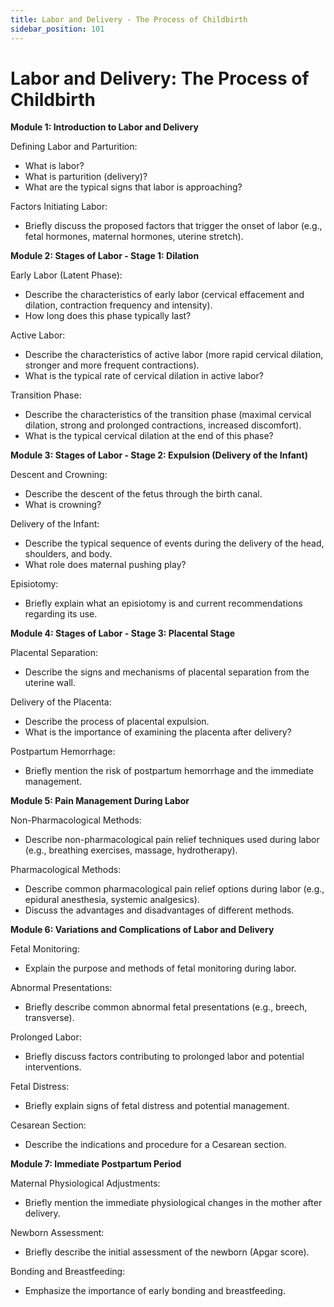 ```yaml
---
title: Labor and Delivery - The Process of Childbirth
sidebar_position: 101
---
```


# Labor and Delivery: The Process of Childbirth

**Module 1: Introduction to Labor and Delivery**

Defining Labor and Parturition:
* What is labor?
* What is parturition (delivery)?
* What are the typical signs that labor is approaching?

Factors Initiating Labor:
* Briefly discuss the proposed factors that trigger the onset of labor (e.g., fetal hormones, maternal hormones, uterine stretch).

**Module 2: Stages of Labor - Stage 1: Dilation**

Early Labor (Latent Phase):
* Describe the characteristics of early labor (cervical effacement and dilation, contraction frequency and intensity).
* How long does this phase typically last?

Active Labor:
* Describe the characteristics of active labor (more rapid cervical dilation, stronger and more frequent contractions).
* What is the typical rate of cervical dilation in active labor?

Transition Phase:
* Describe the characteristics of the transition phase (maximal cervical dilation, strong and prolonged contractions, increased discomfort).
* What is the typical cervical dilation at the end of this phase?

**Module 3: Stages of Labor - Stage 2: Expulsion (Delivery of the Infant)**

Descent and Crowning:
* Describe the descent of the fetus through the birth canal.
* What is crowning?

Delivery of the Infant:
* Describe the typical sequence of events during the delivery of the head, shoulders, and body.
* What role does maternal pushing play?

Episiotomy:
* Briefly explain what an episiotomy is and current recommendations regarding its use.

**Module 4: Stages of Labor - Stage 3: Placental Stage**

Placental Separation:
* Describe the signs and mechanisms of placental separation from the uterine wall.

Delivery of the Placenta:
* Describe the process of placental expulsion.
* What is the importance of examining the placenta after delivery?

Postpartum Hemorrhage:
* Briefly mention the risk of postpartum hemorrhage and the immediate management.

**Module 5: Pain Management During Labor**

Non-Pharmacological Methods:
* Describe non-pharmacological pain relief techniques used during labor (e.g., breathing exercises, massage, hydrotherapy).

Pharmacological Methods:
* Describe common pharmacological pain relief options during labor (e.g., epidural anesthesia, systemic analgesics).
* Discuss the advantages and disadvantages of different methods.

**Module 6: Variations and Complications of Labor and Delivery**

Fetal Monitoring:
* Explain the purpose and methods of fetal monitoring during labor.

Abnormal Presentations:
* Briefly describe common abnormal fetal presentations (e.g., breech, transverse).

Prolonged Labor:
* Briefly discuss factors contributing to prolonged labor and potential interventions.

Fetal Distress:
* Briefly explain signs of fetal distress and potential management.

Cesarean Section:
* Describe the indications and procedure for a Cesarean section.

**Module 7: Immediate Postpartum Period**

Maternal Physiological Adjustments:
* Briefly mention the immediate physiological changes in the mother after delivery.

Newborn Assessment:
* Briefly describe the initial assessment of the newborn (Apgar score).

Bonding and Breastfeeding:
* Emphasize the importance of early bonding and breastfeeding.
